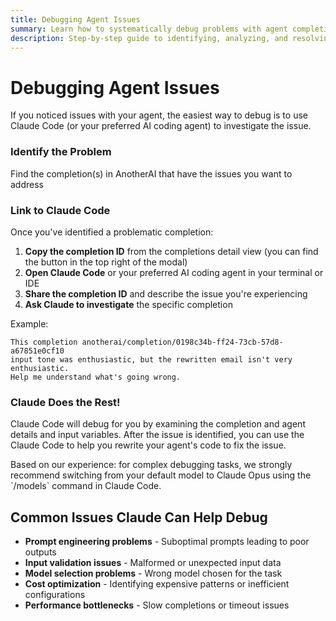 ```yaml
---
title: Debugging Agent Issues
summary: Learn how to systematically debug problems with agent completions using Claude Code's investigation capabilities
description: Step-by-step guide to identifying, analyzing, and resolving issues with your AI agents by leveraging completion IDs and Claude Code's debugging features
---
```


# Debugging Agent Issues


If you noticed issues with your agent, the easiest way to debug is to use Claude Code (or your preferred AI coding agent) to investigate the issue.

<Steps>
<Step>

### Identify the Problem

Find the completion(s) in AnotherAI that have the issues you want to address

</Step>

<Step>

### Link to Claude Code

Once you've identified a problematic completion:

1. **Copy the completion ID** from the completions detail view (you can find the button in the top right of the modal)
2. **Open Claude Code** or your preferred AI coding agent in your terminal or IDE
3. **Share the completion ID** and describe the issue you're experiencing
4. **Ask Claude to investigate** the specific completion

Example:
```
This completion anotherai/completion/0198c34b-ff24-73cb-57d8-a67851e0cf10 
input tone was enthusiastic, but the rewritten email isn't very enthusiastic. 
Help me understand what's going wrong.
```

</Step>

<Step>

### Claude Does the Rest!

Claude Code will debug for you by examining the completion and agent details and input variables. After the issue is identified, you can use the Claude Code to help you rewrite your agent's code to fix the issue.

<Callout type="tip">
Based on our experience: for complex debugging tasks, we strongly recommend switching from your default model to Claude Opus using the `/models` command in Claude Code. 
</Callout>


</Step>
</Steps>


## Common Issues Claude Can Help Debug

- **Prompt engineering problems** - Suboptimal prompts leading to poor outputs
- **Input validation issues** - Malformed or unexpected input data
- **Model selection problems** - Wrong model chosen for the task
- **Cost optimization** - Identifying expensive patterns or inefficient configurations
- **Performance bottlenecks** - Slow completions or timeout issues
